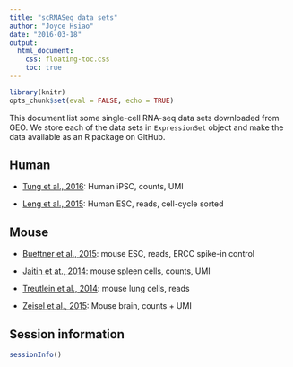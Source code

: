 ```yaml
---
title: "scRNASeq data sets"
author: "Joyce Hsiao"
date: "2016-03-18"
output: 
  html_document:
    css: floating-toc.css
    toc: true
---
```



```r
library(knitr)
opts_chunk$set(eval = FALSE, echo = TRUE)
```


This document list some single-cell RNA-seq data sets downloaded from GEO. We store each of the data sets in `ExpressionSet` object and make the data available as an R package on GitHub. 



## Human

* [Tung et al., 2016](https://github.com/jhsiao999/singleCellRNASeqHumanTungiPSC): Human iPSC, counts, UMI

* [Leng et al., 2015](https://github.com/jhsiao999/singleCellRNASeqHumanLengESC): Human ESC, reads, cell-cycle sorted



## Mouse

* [Buettner et al., 2015](https://github.com/jhsiao999/singleCellRNASeqMouseBuettnerESC): mouse ESC, reads, ERCC spike-in control

* [Jaitin et at., 2014](https://github.com/jhsiao999/singleCellRNASeqMouseJaitinSpleen): mouse spleen cells, counts, UMI

* [Treutlein et al., 2014](https://github.com/jhsiao999/singleCellRNASeqMouseTreutleinLung): mouse lung cells, reads

* [Zeisel et al., 2015](https://github.com/jhsiao999/singleCellRNASeqMouseZeiselBrain): Mouse brain, counts + UMI



## Session information
```r
sessionInfo()
```

